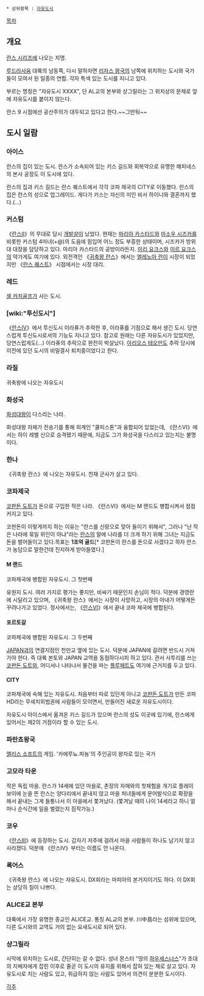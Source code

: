  * 상위항목 : [[자유도시]]

[[목차]]

== 개요 ==
[[란스 시리즈]]에 나오는 지명.

[[루드라사움]] 대륙의 남동쪽, 다시 말하자면 [[리자스 왕국]]의 남쪽에 위치하는 도시와 국가들이 모여서 된 일종의 연합. 각자 특색 있는 도시를 지니고 있다.

부르는 명칭은 "자유도시 XXXX", 단 AL교의 본부와 샹그릴라는 그 위치상의 문제로 앞에 자유도시를 붙이지 않는다.

란스 9 시점에선 공산주의가 대두되고 있다고 한다.~~그만둬~~

== 도시 일람 ==
=== 아이스 ===
란스의 집이 있는 도시. 란스가 소속되어 있는 키스 길드와 회복약으로 유명한 해피네스의 본사 공장도 이 도시에 있다. 

란스의 집과 키스 길드는 란스 퀘스트에서 각각 코파 제국의 CITY로 이동했다. 란스의 집은 란스의 성으로 업그레이드. 게다가 키스는 자신의 미인 비서 하이니와 결혼까지 했다.(…)

=== 커스텀 ===
《[[란스Ⅱ]]》의 무대로 당시 [[개발살]]이 났었다. 현재는 [[마리아 카스타드]]와 [[마소우 시즈카]]를 비롯한 커스텀 4마녀(+@)의 도움에 힘입어 어느 정도 부흥한 상태이며, 시즈카가 방위대 대장을 담당하고 있다. 마리아 카스타드의 공방이라든지. [[미리 요크스]]와 [[미르 요크스]]의 약가게도 여기에 있다. 외전격인 《[[귀축왕 란스]]》에서는 [[엘레노아 란]]이 시장이 되었지만 《[[란스 퀘스트]]》 시점에서는 시장 대리.

=== 레드 ===
[[셀 카치골프]]가 사는 도시. 

=== [wiki:"투신도시"] ===
《[[란스Ⅳ]]》에서 투신도시 이라퓨가 추락한 후, 이라퓨를 기점으로 해서 생긴 도시. 당연스럽게 투신도시로서의 기능도 지니고 있다. 참고로 원래는 다른 자유도시가 있었지만, 당연스럽게도(…) 이라퓨의 추락으로 완전히 박살났다. [[아리오스 테오만]]도 추락 당시에 이전에 있던 도시의 비밀결사 퇴치중이었다고 한다.

=== 라질 ===
귀축왕에 나오는 자유도시

=== 화성국 ===
[[화성대왕]]이 다스리는 나라.

화성대왕 자체가 전송기를 통해 외계인 "쿨피스톤"과 융합되어 있었는데, 《란스Ⅵ》에서는 하이 레벨 신으로 승격됐기 때문에, 지금도 그가 화성국을 다스리고 있는지는 불명이다.

=== 한나 ===
《귀축왕 란스》에 나오는 자유도시.
천재 군사가 살고 있다.

=== 코파제국 ===
[[코판돈 도트]]가 돈으로 구입한 작은 나라. 《란스Ⅵ》에서는 M 랜드도 병합시켜서 점점 커지고 있다. 

코판돈이 이렇게까지 하는 이유는 "란스를 신랑으로 맞아 들이기 위해서", 그러나 "난 작은 나라에 묶일 위인이 아냐"라는 [[란스]]의 말에 나라를 더 크게 하기 위해 그녀는 지금도 돈을 벌어들이고 있다.목표는 '''1조억 골드'''[* 코판돈이 란스를 돈으로 사겠다고 하자 란스가 농담으로 말한건데 진지하게 받아들였다.]

==== M 랜드 ====
코파제국에 병합된 자유도시. 그 첫번째

유원지 도시. 여러 가지로 평가는 좋지만, 비싸기 때문인지 손님이 적다. 덕분에 경영란에 시달리고 있으며, 《귀축왕 란스》에서는 시장이 사망하고, 시장의 아내가 어떻게든 꾸려나가고 있었다. 정사에서는, 《[[란스Ⅵ]]》에서 끝내 코파 제국에 병합된다.

==== 포르토갈 ====
코파제국에 병합된 자유도시. 그 두번째

[[JAPAN]]과의 연결지점인 천만교 옆에 있는 도시. 덕분에 JAPAN에 갈려면 반드시 거쳐가야 한다. 즉 대륙 본토와 JAPAN 교역을 동점하다시피 하고 있다. 관서 사투리를 쓰는 [[코판돈 도트]]와, 어디서나 나타나서 물건을 파는 [[플루페트]]도 여기에 근거지를 두고 있다.

==== CITY ====
코파제국에 속해 있는 자유도시. 처음부터 따로 있던게 아니고 [[코판돈 도트]]가 만든 코파HD라는 무세치외법권에 사람들이 모이면서, 만들어진 새로운 자유도시이다.

자유도시 아이스에서 옮겨온 키스 길드가 있으며 란스의 성도 이곳에 있기에, 란스에게 있어서는 제2의 거점이라 할 수 있는 도시.

=== 파란쵸왕국 ===
[[앨리스 소프트]]의 게임. '카에루뇨.파뇽'의 주인공이 왕자로 있는 국가

=== 고모라 타운 ===
작은 독립 마을. 란스가 14세에 있던 마을로, 촌장의 자매와의 첫체험을 개기로 플레이보이에 눈을 뜬 란스는 양다리에서 끝내지 않고 마을 처녀들에게 문어발식으로 확장을 해서 끝내는 그게 들통나서 이 마을에서 쫓겨났다. (쫓겨날 때의 나이 14세라고 하니 얼마나 순식간에 일을 벌렸는지 짐작가능.)

=== 코우 ===
《[[란스Ⅲ]]》에 등장하는 도시. 갑자기 저주에 걸려서 마을 사람들이 하나도 남기지 않고 사라졌다. 덕분에 《란스Ⅳ》부터는 이름도 안 나온다.

=== 록어스 ===
《귀축왕 란스》에 나오는 자유도시. DX회라는 마피아의 본거지이기도 하다. 이 DX회는 상당히 질이 나쁘다.

=== ALICE교 본부 ===
대륙에서 가장 유명한 종교인 ALICE교. 통칭 AL교의 본부. 川中島라는 섬위에 있으며, 다른 도시와의 교역도 거의 없는 요새도시로 되어 있다.

=== 샹그릴라 ===
사막에 위치하는 도시로, 간단히는 갈 수 없다. 성녀 몬스터 "땅의 [[하우세스너스]]"가 초대의 지배자에게 잡힌 이후로 줄곧 이 도시의 유지를 위해서 잡혀 있는 채로 살고 있다. 자유도시로 치는 사람도 있고, 취급하지 않는 사람도 있어서 의견이 분분한 도시이다.

[[각주]]
